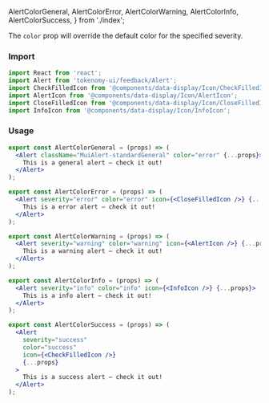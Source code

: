   AlertColorGeneral,
  AlertColorError,
  AlertColorWarning,
  AlertColorInfo,
  AlertColorSuccess,
} from './index';

<Title>Alert Colors</Title>
<Subtitle>
  The <code>color</code> prop will override the default color for the specified
  severity.
</Subtitle>

### Import

```jsx
import React from 'react';
import Alert from 'tokenomy-ui/feedback/Alert';
import CheckFilledIcon from '@components/data-display/Icon/CheckFilledIcon';
import AlertIcon from '@components/data-display/Icon/AlertIcon';
import CloseFilledIcon from '@components/data-display/Icon/CloseFilledIcon';
import InfoIcon from '@components/data-display/Icon/InfoIcon';
```

### Usage

<AlertColorGeneral />

```jsx
export const AlertColorGeneral = (props) => (
  <Alert className="MuiAlert-standardGeneral" color="error" {...props}>
    This is a general alert — check it out!
  </Alert>
);
```

<AlertColorError />

```jsx
export const AlertColorError = (props) => (
  <Alert severity="error" color="error" icon={<CloseFilledIcon />} {...props}>
    This is a error alert — check it out!
  </Alert>
);
```

<AlertColorWarning />

```jsx
export const AlertColorWarning = (props) => (
  <Alert severity="warning" color="warning" icon={<AlertIcon />} {...props}>
    This is a warning alert — check it out!
  </Alert>
);
```

<AlertColorInfo />

```jsx
export const AlertColorInfo = (props) => (
  <Alert severity="info" color="info" icon={<InfoIcon />} {...props}>
    This is a info alert — check it out!
  </Alert>
);
```

<AlertColorSuccess />

```jsx
export const AlertColorSuccess = (props) => (
  <Alert
    severity="success"
    color="success"
    icon={<CheckFilledIcon />}
    {...props}
  >
    This is a success alert — check it out!
  </Alert>
);
```

